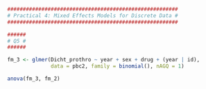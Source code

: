 ```r
#######################################################
# Practical 4: Mixed Effects Models for Discrete Data #
#######################################################

######
# Q5 #
######

fm_3 <- glmer(Dicht_prothro ~ year + sex + drug + (year | id), 
              data = pbc2, family = binomial(), nAGQ = 1)

anova(fm_3, fm_2)
```

